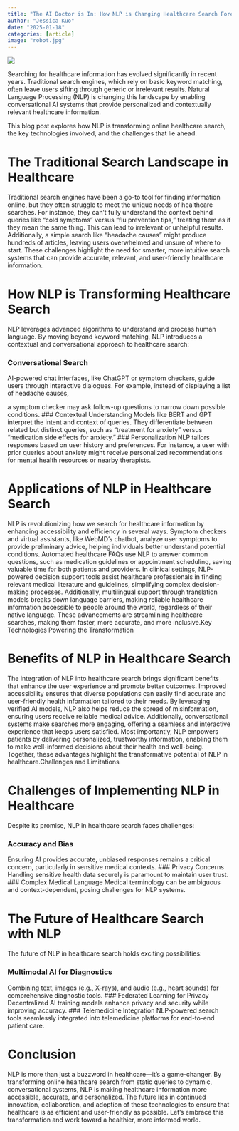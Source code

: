 ```yaml
---
title: "The AI Doctor is In: How NLP is Changing Healthcare Search Forever"
author: "Jessica Kuo"
date: "2025-01-18"
categories: [article]
image: "robot.jpg"
---
```


![](robot.jpg)

Searching for healthcare information has evolved significantly in recent years. 
Traditional search engines, which rely on basic keyword matching, 
often leave users sifting through generic or irrelevant results. 
Natural Language Processing (NLP) is changing this landscape by enabling conversational AI systems 
that provide personalized and contextually relevant healthcare information.

This blog post explores how NLP is transforming online healthcare search, 
the key technologies involved, and the challenges that lie ahead.

# The Traditional Search Landscape in Healthcare

Traditional search engines have been a go-to tool for finding information online, 
but they often struggle to meet the unique needs of healthcare searches. For instance, 
they can’t fully understand the context behind queries like "cold symptoms" versus 
"flu prevention tips," treating them as if they mean the same thing. 
This can lead to irrelevant or unhelpful results. Additionally, 
a simple search like "headache causes" might produce hundreds of articles, 
leaving users overwhelmed and unsure of where to start. 
These challenges highlight the need for smarter, 
more intuitive search systems that can provide accurate, 
relevant, and user-friendly healthcare information.

# How NLP is Transforming Healthcare Search
NLP leverages advanced algorithms to understand and process human language. 
By moving beyond keyword matching, 
NLP introduces a contextual and conversational approach to healthcare search:

### Conversational Search
AI-powered chat interfaces, 
like ChatGPT or symptom checkers, 
guide users through interactive dialogues. 
For example, instead of displaying a list of headache causes, 

a symptom checker may ask follow-up questions to narrow down possible conditions.
### Contextual Understanding
Models like BERT and GPT interpret the intent and context of queries. 
They differentiate between related but distinct queries, 
such as "treatment for anxiety" versus "medication side effects for anxiety."
### Personalization
NLP tailors responses based on user history and preferences. 
For instance, a user with prior queries about anxiety might receive 
personalized recommendations for mental health resources or nearby therapists.

# Applications of NLP in Healthcare Search

NLP is revolutionizing how we search for healthcare information 
by enhancing accessibility and efficiency in several ways. 
Symptom checkers and virtual assistants, like WebMD’s chatbot, 
analyze user symptoms to provide preliminary advice, helping individuals 
better understand potential conditions. 
Automated healthcare FAQs use NLP to answer common questions, 
such as medication guidelines or appointment scheduling, 
saving valuable time for both patients and providers. 
In clinical settings, 
NLP-powered decision support tools assist healthcare professionals in 
finding relevant medical literature and guidelines, 
simplifying complex decision-making processes. 
Additionally, multilingual support through translation 
models breaks down language barriers, 
making reliable healthcare information accessible to people around the world, 
regardless of their native language. 
These advancements are streamlining healthcare searches, 
making them faster, more accurate, 
and more inclusive.Key Technologies Powering the Transformation

# Benefits of NLP in Healthcare Search

The integration of NLP into healthcare search brings significant 
benefits that enhance the user experience and promote better outcomes. 
Improved accessibility ensures that diverse populations can easily find accurate 
and user-friendly health information tailored to their needs. 
By leveraging verified AI models, NLP also helps reduce the spread of misinformation, 
ensuring users receive reliable medical advice. 
Additionally, conversational systems make searches more engaging, 
offering a seamless and interactive experience that keeps users satisfied. 
Most importantly, NLP empowers patients by delivering personalized, 
trustworthy information, enabling them to make well-informed decisions 
about their health and well-being. 
Together, these advantages highlight the transformative potential of 
NLP in healthcare.Challenges and Limitations

# Challenges of Implementing NLP in Healthcare

Despite its promise, NLP in healthcare search faces challenges:

### Accuracy and Bias
Ensuring AI provides accurate, unbiased responses remains a critical concern, 
particularly in sensitive medical contexts.
### Privacy Concerns
Handling sensitive health data securely is paramount to maintain user trust.
### Complex Medical Language
Medical terminology can be ambiguous and context-dependent, 
posing challenges for NLP systems.

# The Future of Healthcare Search with NLP

The future of NLP in healthcare search holds exciting possibilities:

### Multimodal AI for Diagnostics
Combining text, images (e.g., X-rays), and audio 
(e.g., heart sounds) for comprehensive diagnostic tools.
### Federated Learning for Privacy
Decentralized AI training models enhance privacy and security while improving accuracy.
### Telemedicine Integration
NLP-powered search tools seamlessly integrated into 
telemedicine platforms for end-to-end patient care.

# Conclusion

NLP is more than just a buzzword in healthcare—it’s a game-changer. 
By transforming online healthcare search from static queries to dynamic, 
conversational systems, 
NLP is making healthcare information more accessible, accurate, and personalized.
The future lies in continued innovation, collaboration, 
and adoption of these technologies to ensure that healthcare is as 
efficient and user-friendly as possible. 
Let’s embrace this transformation and work toward a healthier, 
more informed world.


